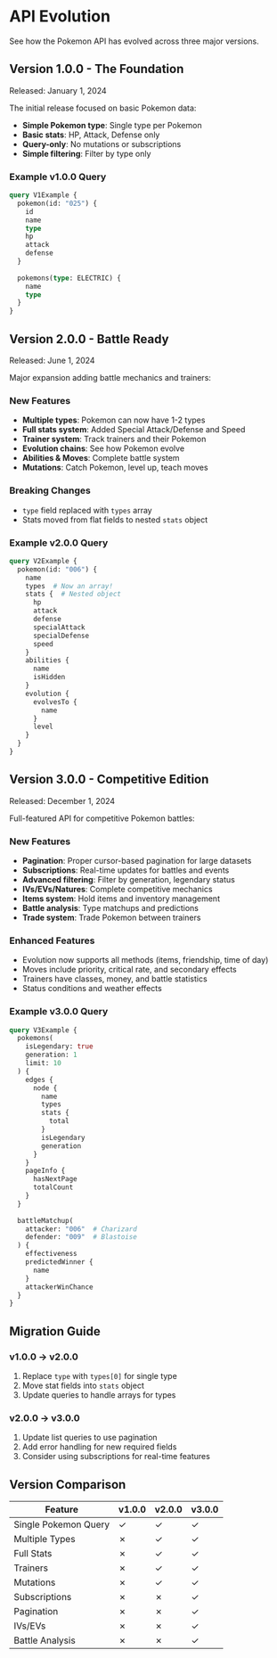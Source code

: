# API Evolution

See how the Pokemon API has evolved across three major versions.

## Version 1.0.0 - The Foundation

Released: January 1, 2024

The initial release focused on basic Pokemon data:

- **Simple Pokemon type**: Single type per Pokemon
- **Basic stats**: HP, Attack, Defense only
- **Query-only**: No mutations or subscriptions
- **Simple filtering**: Filter by type only

### Example v1.0.0 Query

```graphql
query V1Example {
  pokemon(id: "025") {
    id
    name
    type
    hp
    attack
    defense
  }
  
  pokemons(type: ELECTRIC) {
    name
    type
  }
}
```

## Version 2.0.0 - Battle Ready

Released: June 1, 2024

Major expansion adding battle mechanics and trainers:

### New Features

- **Multiple types**: Pokemon can now have 1-2 types
- **Full stats system**: Added Special Attack/Defense and Speed
- **Trainer system**: Track trainers and their Pokemon
- **Evolution chains**: See how Pokemon evolve
- **Abilities & Moves**: Complete battle system
- **Mutations**: Catch Pokemon, level up, teach moves

### Breaking Changes

- `type` field replaced with `types` array
- Stats moved from flat fields to nested `stats` object

### Example v2.0.0 Query

```graphql
query V2Example {
  pokemon(id: "006") {
    name
    types  # Now an array!
    stats {  # Nested object
      hp
      attack
      defense
      specialAttack
      specialDefense
      speed
    }
    abilities {
      name
      isHidden
    }
    evolution {
      evolvesTo {
        name
      }
      level
    }
  }
}
```

## Version 3.0.0 - Competitive Edition

Released: December 1, 2024

Full-featured API for competitive Pokemon battles:

### New Features

- **Pagination**: Proper cursor-based pagination for large datasets
- **Subscriptions**: Real-time updates for battles and events
- **Advanced filtering**: Filter by generation, legendary status
- **IVs/EVs/Natures**: Complete competitive mechanics
- **Items system**: Hold items and inventory management
- **Battle analysis**: Type matchups and predictions
- **Trade system**: Trade Pokemon between trainers

### Enhanced Features

- Evolution now supports all methods (items, friendship, time of day)
- Moves include priority, critical rate, and secondary effects
- Trainers have classes, money, and battle statistics
- Status conditions and weather effects

### Example v3.0.0 Query

```graphql
query V3Example {
  pokemons(
    isLegendary: true
    generation: 1
    limit: 10
  ) {
    edges {
      node {
        name
        types
        stats {
          total
        }
        isLegendary
        generation
      }
    }
    pageInfo {
      hasNextPage
      totalCount
    }
  }
  
  battleMatchup(
    attacker: "006"  # Charizard
    defender: "009"  # Blastoise
  ) {
    effectiveness
    predictedWinner {
      name
    }
    attackerWinChance
  }
}
```

## Migration Guide

### v1.0.0 → v2.0.0

1. Replace `type` with `types[0]` for single type
2. Move stat fields into `stats` object
3. Update queries to handle arrays for types

### v2.0.0 → v3.0.0

1. Update list queries to use pagination
2. Add error handling for new required fields
3. Consider using subscriptions for real-time features

## Version Comparison

| Feature | v1.0.0 | v2.0.0 | v3.0.0 |
|---------|--------|--------|--------|
| Single Pokemon Query | ✓ | ✓ | ✓ |
| Multiple Types | ✗ | ✓ | ✓ |
| Full Stats | ✗ | ✓ | ✓ |
| Trainers | ✗ | ✓ | ✓ |
| Mutations | ✗ | ✓ | ✓ |
| Subscriptions | ✗ | ✗ | ✓ |
| Pagination | ✗ | ✗ | ✓ |
| IVs/EVs | ✗ | ✗ | ✓ |
| Battle Analysis | ✗ | ✗ | ✓ |